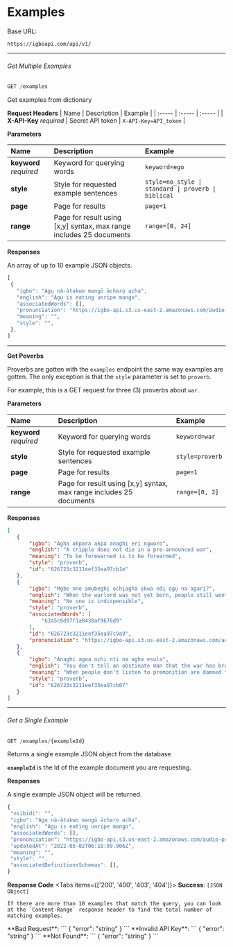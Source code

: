 
# Examples

Base URL:
```
https://igboapi.com/api/v1/
```

***

###### Get Multiple Examples

```js
GET /examples
```
Get examples from dictionary

 **Request Headers**
| Name   | Description | Example |
| :----- | :----- | :----- |
| **X-API-Key** *required* | Secret API token | `X-API-Key=API_token` |

 **Parameters**

| Name   | Description | Example |
| :----- | :----- | :----- |
| **keyword** *required* | Keyword for querying words |  `keyword=ego` |
| **style** | Style for requested example sentences | `style=no_style \| standard \| proverb \| biblical` |
| **page** | Page for results | `page=1` |
| **range** | Page for result using [x,y] syntax, max range includes 25 documents | `range=[0, 24]` |

 **Responses**

 An array of up to 10 example JSON objects.

 ```js
[
  {
    "igbo": "Agụ nà-àtakwo mangō ācharọ acha",
    "english": "Agụ is eating unripe mango",
    "associatedWords": [],
    "pronunciation": "https://igbo-api.s3.us-east-2.amazonaws.com/audio-pronunciations/620c4c01ebaecf171e074c89.webm",
    "meaning": "",
    "style": "",
  },
]
 ```

 ***

 **Get Poverbs**

 Proverbs are gotten with the `examples` endpoint the same way examples are gotten. The only exception
 is that the `style` parameter is set to `proverb`.

 For example, this is a GET request for three (3) proverbs about `war`.

 **Parameters**

| Name   | Description | Example |
| :----- | :----- | :----- |
| **keyword** *required* | Keyword for querying words |  `keyword=war` |
| **style** | Style for requested example sentences | `style=proverb` |
| **page** | Page for results | `page=1` |
| **range** | Page for result using [x,y] syntax, max range includes 25 documents | `range=[0, 2]` |

 **Responses**
 ```JSON
[
    {
        "igbo": "Agha akpara akpa anaghi eri ngworo",
        "english": "A cripple does not die in a pre-announced war",
        "meaning": "To be forewarned is to be forearmed",
        "style": "proverb",
        "id": "626723c3211eef35ea97cb1e"
    },
    {
        "igbo": "Mgbe nne amụbeghị ọchịagha ọkwa ndị ọgụ na agarị?",
        "english": "When the warlord was not yet born, people still went to wars, didn't they?",
        "meaning": "No one is indispensible",
        "style": "proverb",
        "associatedWords": [
            "63a5c6d97f1a8438af9676d9"
        ],
        "id": "626723c3211eef35ea97c9a9",
        "pronunciation": "https://igbo-api.s3.us-east-2.amazonaws.com/audio-pronunciations/63d7f1b8ddd11755a36f8472.mp3"
    },
    {
        "igbo": "Anaghi agwa ochi nti na agha esula",
        "english": "You don't tell an obstinate man that the war has broken out",
        "meaning": "When people don't listen to premonition are damned to face the consequences",
        "style": "proverb",
        "id": "626723c3211eef35ea97cb07"
    }
]
 ```

 ***

 ###### Get a Single Example


```js
GET /examples/{exampleId}
```
Returns a single example JSON object from the database

**`exampleId`** is the Id of the example document you are requesting.

 **Responses**

A single example JSON object will be returned.

 ```js
{
  "nsibidi": "",
  "igbo": "Agụ nà-àtakwo mangō ācharọ acha",
  "english": "Agụ is eating unripe mango",
  "associatedWords": [],
  "pronunciation": "https://igbo-api.s3.us-east-2.amazonaws.com/audio-pronunciations/620c4c01ebaecf171e074c89.webm",
  "updatedAt": "2022-05-02T06:18:09.906Z",
  "meaning": "",
  "style": "",
  "associatedDefinitionsSchemas": [],
}
 ```


  **Response Code**
<Tabs items={['200', '400', '403', '404']}>
  <Tab>
    **Success**:
    ```
    [JSON Object]
    ```

    If there are more than 10 examples that match the query, you can look at the `Content-Range` response header to find the total number of matching examples.
  </Tab>
  <Tab>
    **Bad Request**:
   ```
    { "error": "string" }
   ```
  </Tab>
  <Tab>
      **Invalid API Key**:
   ```
    { "error": "string" }
   ```
  </Tab>
  <Tab>
       **Not Found**:
   ```
    { "error": "string" }
   ```
  </Tab>
</Tabs>
